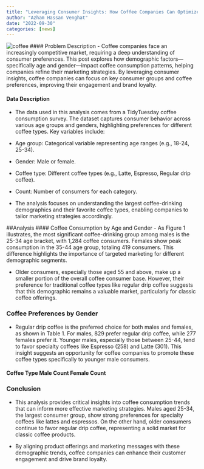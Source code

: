 ```yaml
---
title: "Leveraging Consumer Insights: How Coffee Companies Can Optimize Marketing Strategies Based on Age and Gender Preferences"
author: "Azham Hassan Venghat"
date: "2022-09-30"
categories: [news]
---
```


![coffee](image.png)
#### Problem Description
- Coffee companies face an increasingly competitive market, requiring a deep understanding of consumer preferences. This post explores how demographic factors—specifically age and gender—impact coffee consumption patterns, helping companies refine their marketing strategies. By leveraging consumer insights, coffee companies can focus on key consumer groups and coffee preferences, improving their engagement and brand loyalty.

#### Data Description
- The data used in this analysis comes from a TidyTuesday coffee consumption survey. The dataset captures consumer behavior across various age groups and genders, highlighting preferences for different coffee types. Key variables include:

- Age group: Categorical variable representing age ranges (e.g., 18-24, 25-34).
- Gender: Male or female.
- Coffee type: Different coffee types (e.g., Latte, Espresso, Regular drip coffee).
- Count: Number of consumers for each category.
- The analysis focuses on understanding the largest coffee-drinking demographics and their favorite coffee types, enabling companies to tailor marketing strategies accordingly.

##Analysis
#### Coffee Consumption by Age and Gender
- As Figure 1 illustrates, the most significant coffee-drinking group among males is the 25-34 age bracket, with 1,284 coffee consumers. Females show peak consumption in the 35-44 age group, totaling 419 consumers. This difference highlights the importance of targeted marketing for different demographic segments.



- Older consumers, especially those aged 55 and above, make up a smaller portion of the overall coffee consumer base. However, their preference for traditional coffee types like regular drip coffee suggests that this demographic remains a valuable market, particularly for classic coffee offerings.

### Coffee Preferences by Gender
- Regular drip coffee is the preferred choice for both males and females, as shown in Table 1. For males, 829 prefer regular drip coffee, while 277 females prefer it. Younger males, especially those between 25-44, tend to favor specialty coffees like Espresso (258) and Latte (301). This insight suggests an opportunity for coffee companies to promote these coffee types specifically to younger male consumers.

#### Coffee Type	Male Count	Female Count


### Conclusion
- This analysis provides critical insights into coffee consumption trends that can inform more effective marketing strategies. Males aged 25-34, the largest consumer group, show strong preferences for specialty coffees like lattes and espressos. On the other hand, older consumers continue to favor regular drip coffee, representing a solid market for classic coffee products.

- By aligning product offerings and marketing messages with these demographic trends, coffee companies can enhance their customer engagement and drive brand loyalty.



